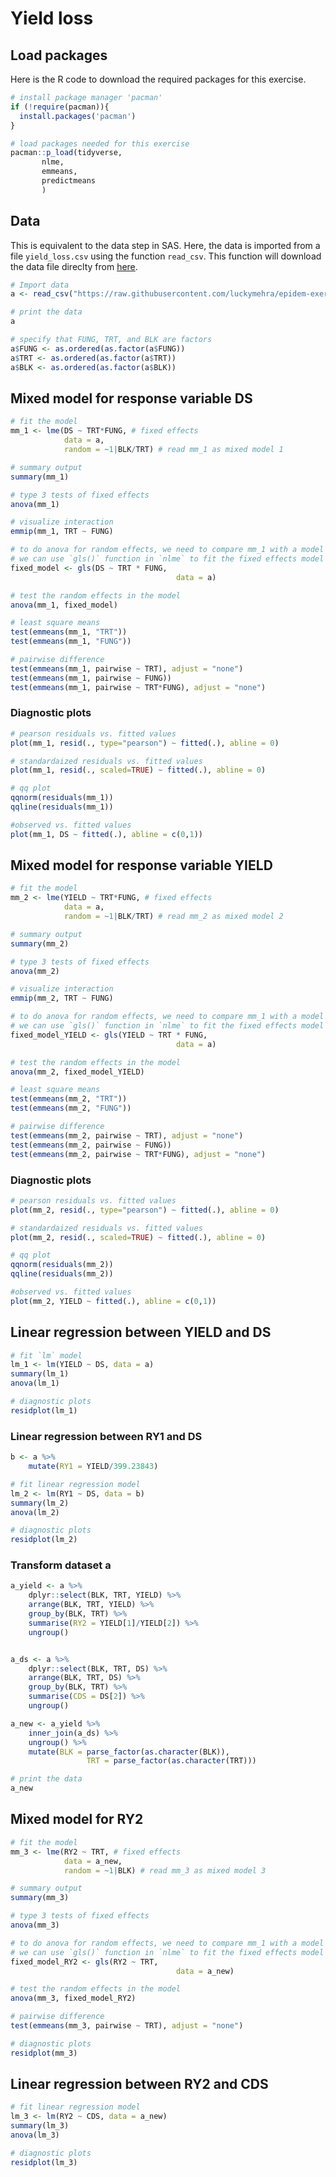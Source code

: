 # Yield loss {#yieldloss}

## Load packages

Here is the R code to download the required packages for this exercise.

```r
# install package manager 'pacman'
if (!require(pacman)){
  install.packages('pacman')
}

# load packages needed for this exercise
pacman::p_load(tidyverse,
       nlme,
       emmeans,
       predictmeans
       )
```

## Data

This is equivalent to the data step in SAS. Here, the data is imported from a file `yield_loss.csv` using the function `read_csv`. This function will download the data file direclty from [here](https://raw.githubusercontent.com/luckymehra/epidem-exercises/master/data/yield_loss.csv).

```r
# Import data
a <- read_csv("https://raw.githubusercontent.com/luckymehra/epidem-exercises/master/data/yield_loss.csv")

# print the data
a

# specify that FUNG, TRT, and BLK are factors
a$FUNG <- as.ordered(as.factor(a$FUNG))
a$TRT <- as.ordered(as.factor(a$TRT))
a$BLK <- as.ordered(as.factor(a$BLK))
```

## Mixed model for response variable DS 

```r
# fit the model  
mm_1 <- lme(DS ~ TRT*FUNG, # fixed effects
            data = a,
            random = ~1|BLK/TRT) # read mm_1 as mixed model 1

# summary output
summary(mm_1)

# type 3 tests of fixed effects
anova(mm_1)

# visualize interaction
emmip(mm_1, TRT ~ FUNG)

# to do anova for random effects, we need to compare mm_1 with a model that only has fixed effects,
# we can use `gls()` function in `nlme` to fit the fixed effects model
fixed_model <- gls(DS ~ TRT * FUNG,
									 data = a)

# test the random effects in the model
anova(mm_1, fixed_model)

# least square means
test(emmeans(mm_1, "TRT"))
test(emmeans(mm_1, "FUNG"))

# pairwise difference
test(emmeans(mm_1, pairwise ~ TRT), adjust = "none")
test(emmeans(mm_1, pairwise ~ FUNG))
test(emmeans(mm_1, pairwise ~ TRT*FUNG), adjust = "none")

```

### Diagnostic plots

```r

# pearson residuals vs. fitted values
plot(mm_1, resid(., type="pearson") ~ fitted(.), abline = 0)

# standardaized residuals vs. fitted values
plot(mm_1, resid(., scaled=TRUE) ~ fitted(.), abline = 0)

# qq plot
qqnorm(residuals(mm_1))
qqline(residuals(mm_1))

#observed vs. fitted values
plot(mm_1, DS ~ fitted(.), abline = c(0,1))
```

## Mixed model for response variable YIELD 

```r
# fit the model  
mm_2 <- lme(YIELD ~ TRT*FUNG, # fixed effects
            data = a,
            random = ~1|BLK/TRT) # read mm_2 as mixed model 2

# summary output
summary(mm_2)

# type 3 tests of fixed effects
anova(mm_2)

# visualize interaction
emmip(mm_2, TRT ~ FUNG)

# to do anova for random effects, we need to compare mm_1 with a model that only has fixed effects,
# we can use `gls()` function in `nlme` to fit the fixed effects model
fixed_model_YIELD <- gls(YIELD ~ TRT * FUNG,
									 data = a)

# test the random effects in the model
anova(mm_2, fixed_model_YIELD)

# least square means
test(emmeans(mm_2, "TRT"))
test(emmeans(mm_2, "FUNG"))

# pairwise difference
test(emmeans(mm_2, pairwise ~ TRT), adjust = "none")
test(emmeans(mm_2, pairwise ~ FUNG))
test(emmeans(mm_2, pairwise ~ TRT*FUNG), adjust = "none")

```

### Diagnostic plots

```r

# pearson residuals vs. fitted values
plot(mm_2, resid(., type="pearson") ~ fitted(.), abline = 0)

# standardaized residuals vs. fitted values
plot(mm_2, resid(., scaled=TRUE) ~ fitted(.), abline = 0)

# qq plot
qqnorm(residuals(mm_2))
qqline(residuals(mm_2))

#observed vs. fitted values
plot(mm_2, YIELD ~ fitted(.), abline = c(0,1))
```

## Linear regression between YIELD and DS  

```r
# fit `lm` model
lm_1 <- lm(YIELD ~ DS, data = a) 
summary(lm_1)
anova(lm_1)

# diagnostic plots  
residplot(lm_1)

```

### Linear regression between RY1 and DS

```r
b <- a %>% 
	mutate(RY1 = YIELD/399.23843)

# fit linear regression model
lm_2 <- lm(RY1 ~ DS, data = b)
summary(lm_2)
anova(lm_2)

# diagnostic plots  
residplot(lm_2)

```

### Transform dataset a

```r
a_yield <- a %>% 
	dplyr::select(BLK, TRT, YIELD) %>% 
	arrange(BLK, TRT, YIELD) %>% 
	group_by(BLK, TRT) %>% 
	summarise(RY2 = YIELD[1]/YIELD[2]) %>% 
	ungroup()


a_ds <- a %>% 
	dplyr::select(BLK, TRT, DS) %>% 
	arrange(BLK, TRT, DS) %>% 
	group_by(BLK, TRT) %>% 
	summarise(CDS = DS[2]) %>% 
	ungroup()

a_new <- a_yield %>% 
	inner_join(a_ds) %>% 
	ungroup() %>% 
	mutate(BLK = parse_factor(as.character(BLK)),
				 TRT = parse_factor(as.character(TRT)))

# print the data
a_new
```

## Mixed model for RY2

```r
# fit the model  
mm_3 <- lme(RY2 ~ TRT, # fixed effects
            data = a_new,
            random = ~1|BLK) # read mm_3 as mixed model 3

# summary output
summary(mm_3)

# type 3 tests of fixed effects
anova(mm_3)

# to do anova for random effects, we need to compare mm_1 with a model that only has fixed effects,
# we can use `gls()` function in `nlme` to fit the fixed effects model
fixed_model_RY2 <- gls(RY2 ~ TRT,
									 data = a_new)

# test the random effects in the model
anova(mm_3, fixed_model_RY2)

# pairwise difference
test(emmeans(mm_3, pairwise ~ TRT), adjust = "none")

# diagnostic plots  
residplot(mm_3)
```

## Linear regression between RY2 and CDS

```r
# fit linear regression model
lm_3 <- lm(RY2 ~ CDS, data = a_new)
summary(lm_3)
anova(lm_3)

# diagnostic plots  
residplot(lm_3)
```

